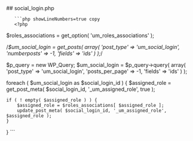 

<div class="phpdocumentor-element -file">
    ## social_login.php

        

    
       ```php showLineNumbers=true copy
       <?php
$roles_associations = get_option( 'um_roles_associations' );

/*$um_social_login = get_posts( array(
	'post_type'     => 'um_social_login',
	'numberposts'   => -1,
	'fields'        => 'ids'
) );*/

$p_query = new WP_Query;
$um_social_login = $p_query->query( array(
	'post_type'         => 'um_social_login',
	'posts_per_page'    => -1,
	'fields'            => 'ids'
) );

foreach ( $um_social_login as $social_login_id ) {
	$assigned_role = get_post_meta( $social_login_id, '_um_assigned_role', true );

	if ( ! empty( $assigned_role ) ) {
		$assigned_role = $roles_associations[ $assigned_role ];
		update_post_meta( $social_login_id, '_um_assigned_role', $assigned_role );
	}
}
       ```
</div>

